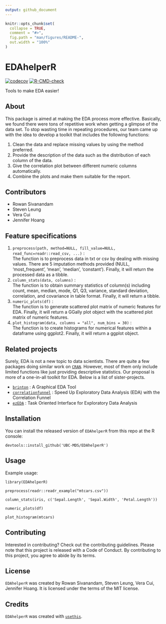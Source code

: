 ```yaml
---
output: github_document
---
```


<!-- README.md is generated from README.Rmd. Please edit that file -->

```r
knitr::opts_chunk$set(
  collapse = TRUE,
  comment = "#>",
  fig.path = "man/figures/README-",
  out.width = "100%"
)
```

# EDAhelperR

<!-- badges: start -->
[![codecov](https://codecov.io/gh/UBC-MDS/EDAhelperR/branch/main/graph/badge.svg?token=VR6nicI5t8)](https://codecov.io/gh/UBC-MDS/EDAhelperR)
[![R-CMD-check](https://github.com/UBC-MDS/EDAhelperR/actions/workflows/R-CMD-check.yaml/badge.svg)](https://github.com/UBC-MDS/EDAhelperR/actions/workflows/R-CMD-check.yaml)
<!-- badges: end -->

Tools to make EDA easier!

## About
This package is aimed at making the EDA process more effective. Basically, we found there were tons of repetitive work when getting a glimpse of the data set. To stop wasting time in repeating procedures, our team came up with the idea to develop a toolkit that includes the following functions:

1. Clean the data and replace missing values by using the method preferred.
2. Provide the description of the data such as the distribution of each column of the data.
3. Give the correlation plot between different numeric columns automatically.
4. Combine the plots and make them suitable for the report.

## Contributors
* Rowan Sivanandam
* Steven Leung
* Vera Cui
* Jennifer Hoang

## Feature specifications
1. `preprocess(path, method=NULL, fill_value=NULL, read_func=readr::read_csv, ...)` :<br>
The function is to preprocess data in txt or csv by dealing with missing values. There are 5 imputation methods provided (NULL, 'most_frequent', 'mean', 'median', 'constant'). Finally, it will return the processed data as a tibble.
2.  `column_stats(data, columns)` :<br>
The function is to obtain summary statistics of column(s) including count, mean, median, mode, Q1, Q3, variance, standard deviation, correlation, and covariance in table format. Finally, it will return a tibble.
3.  `numeric_plots(df)` :<br>
The function is to generate scattered plot matrix of numeric features for EDA. Finally, it will return a GGally plot object with the scattered plot matrix of numeric features.
4.  `plot_histogram(data, columns = "all", num_bins = 30)` :<br>
The function is to create histograms for numerical features within a dataframe using ggplot2. Finally, it will return a ggplot object.

## Related projects
Surely, EDA is not a new topic to data scientists. There are quite a few packages doing similar work on [`CRAN`](https://cran.r-project.org/web/packages/available_packages_by_name.html). However, most of them only include limited functions like just providing descriptive statistics. Our proposal is more of a one-in-all toolkit for EDA. Below is a list of sister-projects.

* [`brinton`](https://cran.r-project.org/web/packages/brinton/index.html) : A Graphical EDA Tool
* [`correlationfunnel`](https://cran.r-project.org/web/packages/correlationfunnel/index.html) : Speed Up Exploratory Data Analysis (EDA) with the Correlation Funnel
* [`ezEDA`](https://cran.r-project.org/web/packages/ezEDA/index.html) : Task Oriented Interface for Exploratory Data Analysis


## Installation
You can install the released version of `EDAhelperR` from this repo at the R console:<br>
```
devtools::install_github('UBC-MDS/EDAhelperR')
```

## Usage
Example usage:
```
library(EDAhelperR)

preprocess(readr::readr_example("mtcars.csv"))

column_stats(iris, c('Sepal.Length', 'Sepal.Width', 'Petal.Length'))

numeric_plots(df)

plot_histogram(mtcars)
```

## Contributing
Interested in contributing? Check out the contributing guidelines. Please note that this project is released with a Code of Conduct. By contributing to this project, you agree to abide by its terms.

## License
`EDAhelperR` was created by Rowan Sivanandam, Steven Leung, Vera Cui, Jennifer Hoang. It is licensed under the terms of the MIT license.

## Credits
`EDAhelperR` was created with [`usethis`](https://usethis.r-lib.org/index.html).

<!-- ## Installation -->

<!-- You can install the released version of EDAhelperR from [CRAN](https://CRAN.R-project.org) with: -->

<!-- ``` r -->
<!-- install.packages("EDAhelperR") -->
<!-- ``` -->

<!-- ## Example -->

<!-- This is a basic example which shows you how to solve a common problem: -->

<!-- ```{r example} -->
<!-- library(EDAhelperR) -->
<!-- ## basic example code -->
<!-- ``` -->

<!-- What is special about using `README.Rmd` instead of just `README.md`? You can include R chunks like so: -->

<!-- ```{r cars} -->
<!-- summary(cars) -->
<!-- ``` -->

<!-- You'll still need to render `README.Rmd` regularly, to keep `README.md` up-to-date. `devtools::build_readme()` is handy for this. You could also use GitHub Actions to re-render `README.Rmd` every time you push. An example workflow can be found here: <https://github.com/r-lib/actions/tree/master/examples>. -->

<!-- You can also embed plots, for example: -->

<!-- ```{r pressure, echo = FALSE} -->
<!-- plot(pressure) -->
<!-- ``` -->

<!-- In that case, don't forget to commit and push the resulting figure files, so they display on GitHub and CRAN. -->
